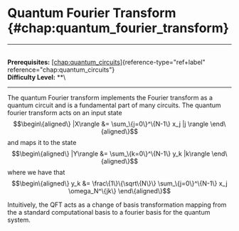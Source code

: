 # Quantum Fourier Transform \{#chap:quantum_fourier_transform\}

------------------------------------------------------------------------

\
**Prerequisites:**
[\[chap:quantum_circuits\]](#chap:quantum_circuits)\{reference-type="ref+label"
reference="chap:quantum_circuits"\}\
**Difficulty Level:** \*\*\

------------------------------------------------------------------------

The quantum Fourier transform implements the Fourier transform as a
quantum circuit and is a fundamental part of many circuits. The quantum
fourier transform acts on an input state $$\begin\{aligned\}
    |X\rangle &= \sum_\{j=0\}^\{N-1\} x_j |j \rangle
\end\{aligned\}$$ and maps it to the state $$\begin\{aligned\}
|Y\rangle &= \sum_\{k=0\}^\{N-1\} y_k |k\rangle
\end\{aligned\}$$ where we have that $$\begin\{aligned\}
y_k &= \frac\{1\}\{\sqrt\{N\}\} \sum_\{j=0\}^\{N-1\} x_j \omega_N^\{jk\}
\end\{aligned\}$$

Intuitively, the QFT acts as a change of basis transformation mapping
from the a standard computational basis to a fourier basis for the
quantum system.
